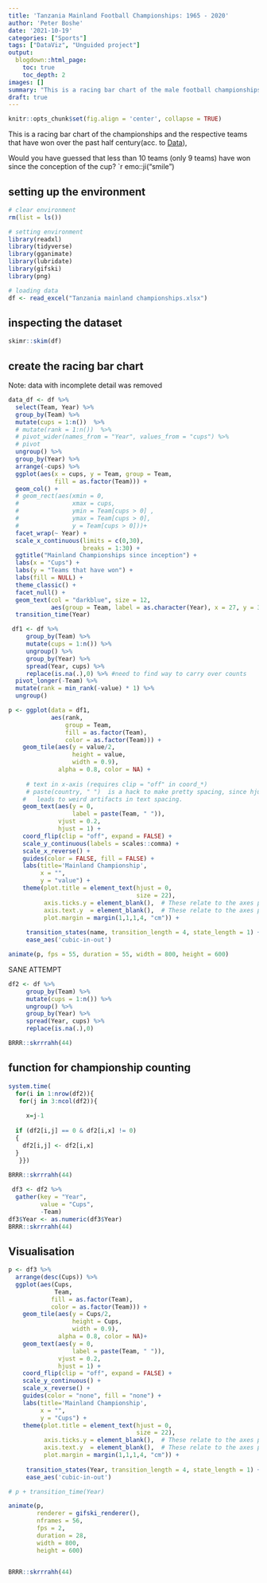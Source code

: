 ```yaml
---
title: 'Tanzania Mainland Football Championships: 1965 - 2020'
author: 'Peter Boshe'
date: '2021-10-19'
categories: ["Sports"]
tags: ["DataViz", "Unguided project"]
output:
  blogdown::html_page:
    toc: true
    toc_depth: 2
images: []
summary: "This is a racing bar chart of the male football championships and the respective teams that have won over the past half century"
draft: true
---
```

```r
knitr::opts_chunk$set(fig.align = 'center', collapse = TRUE)
```
This is a racing bar chart of the championships and the respective teams that have won over the past half century(acc. to [Data](http://www.rsssf.com/tablest/tanzchamp.html)),

Would you have guessed that less than 10 teams (only 9 teams) have won since the conception of the cup?
`r emo::ji("smile")

## setting up the environment
```r
# clear environment 
rm(list = ls())

# setting environment 
library(readxl)
library(tidyverse)
library(gganimate)
library(lubridate)
library(gifski)
library(png)

# loading data 
df <- read_excel("Tanzania mainland championships.xlsx")

```

## inspecting the dataset

```r
skimr::skim(df)
```
## create the racing bar chart


Note: data with incomplete detail was removed
```r
data_df <- df %>% 
  select(Team, Year) %>% 
  group_by(Team) %>% 
  mutate(cups = 1:n())  %>% 
  # mutate(rank = 1:n())  %>% 
  # pivot_wider(names_from = "Year", values_from = "cups") %>% 
  # pivot
  ungroup() %>% 
  group_by(Year) %>% 
  arrange(-cups) %>% 
  ggplot(aes(x = cups, y = Team, group = Team,
             fill = as.factor(Team))) +
  geom_col() +
  # geom_rect(aes(xmin = 0, 
  #               xmax = cups,
  #               ymin = Team[cups > 0] ,
  #               ymax = Team[cups > 0],
  #               y = Team[cups > 0]))+
  facet_wrap(~ Year) +
  scale_x_continuous(limits = c(0,30),
                     breaks = 1:30) +
  ggtitle("Mainland Championships since inception") +
  labs(x = "Cups") +
  labs(y = "Teams that have won") +
  labs(fill = NULL) +
  theme_classic() +
  facet_null() +
  geom_text(col = "darkblue", size = 12,
            aes(group = Team, label = as.character(Year), x = 27, y = 3 )) +
  transition_time(Year)

```

```r
 df1 <- df %>% 
     group_by(Team) %>% 
     mutate(cups = 1:n()) %>% 
     ungroup() %>% 
     group_by(Year) %>% 
     spread(Year, cups) %>% 
     replace(is.na(.),0) %>% #need to find way to carry over counts
  pivot_longer(-Team) %>% 
  mutate(rank = min_rank(-value) * 1) %>% 
  ungroup()

```




```r
p <- ggplot(data = df1, 
            aes(rank, 
                group = Team, 
                fill = as.factor(Team), 
                color = as.factor(Team))) +
    geom_tile(aes(y = value/2, 
                  height = value, 
                  width = 0.9), 
              alpha = 0.8, color = NA) +
    
     # text in x-axis (requires clip = "off" in coord_*)
     # paste(country, " ")  is a hack to make pretty spacing, since hjust > 1 
    #   leads to weird artifacts in text spacing.
    geom_text(aes(y = 0, 
                  label = paste(Team, " ")), 
              vjust = 0.2, 
              hjust = 1) +
    coord_flip(clip = "off", expand = FALSE) +
    scale_y_continuous(labels = scales::comma) +
    scale_x_reverse() +
    guides(color = FALSE, fill = FALSE) +
    labs(title='Mainland Championship', 
         x = "", 
         y = "value") +
    theme(plot.title = element_text(hjust = 0, 
                                    size = 22),
          axis.ticks.y = element_blank(),  # These relate to the axes post-flip
          axis.text.y  = element_blank(),  # These relate to the axes post-flip
          plot.margin = margin(1,1,1,4, "cm")) +
  
     transition_states(name, transition_length = 4, state_length = 1) +
     ease_aes('cubic-in-out')

animate(p, fps = 55, duration = 55, width = 800, height = 600)

```


SANE ATTEMPT
```r
df2 <- df %>% 
     group_by(Team) %>% 
     mutate(cups = 1:n()) %>% 
     ungroup() %>% 
     group_by(Year) %>% 
     spread(Year, cups) %>% 
     replace(is.na(.),0)

BRRR::skrrrahh(44)

```


## function for championship counting

```r
system.time(
  for(i in 1:nrow(df2)){ 
   for(j in 3:ncol(df2)){
  
     x=j-1
     
  if (df2[i,j] == 0 & df2[i,x] != 0)
  {
    df2[i,j] <- df2[i,x]
  }
   }})
  
BRRR::skrrrahh(44)
```


```r
 df3 <- df2 %>% 
  gather(key = "Year", 
         value = "Cups", 
         -Team)
df3$Year <- as.numeric(df3$Year)
BRRR::skrrrahh(44)
```

## Visualisation 

```r



p <- df3 %>% 
  arrange(desc(Cups)) %>% 
  ggplot(aes(Cups,
             Team,
            fill = as.factor(Team), 
            color = as.factor(Team))) +
    geom_tile(aes(y = Cups/2, 
                  height = Cups, 
                  width = 0.9), 
              alpha = 0.8, color = NA)+
    geom_text(aes(y = 0, 
                  label = paste(Team, " ")), 
              vjust = 0.2, 
              hjust = 1) +
    coord_flip(clip = "off", expand = FALSE) +
    scale_y_continuous() +
    scale_x_reverse() +
    guides(color = "none", fill = "none") +
    labs(title='Mainland Championship', 
         x = "", 
         y = "Cups") +
    theme(plot.title = element_text(hjust = 0, 
                                    size = 22),
          axis.ticks.y = element_blank(),  # These relate to the axes post-flip
          axis.text.y  = element_blank(),  # These relate to the axes post-flip
          plot.margin = margin(1,1,1,4, "cm")) +
  
     transition_states(Year, transition_length = 4, state_length = 1) +
     ease_aes('cubic-in-out')

# p + transition_time(Year)

animate(p, 
        renderer = gifski_renderer(), 
        nframes = 56,
        fps = 2, 
        duration = 28,
        width = 800, 
        height = 600)


BRRR::skrrrahh(44)

```















